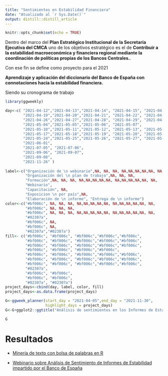 ```yaml
---
title: "Sentimientos en Estabilidad Financiera"
date: "Atualizado al `r Sys.Date()`"
output: distill::distill_article
---
```


```r
knitr::opts_chunk$set(echo = TRUE)
```

Dentro del marco del **Plan Estratégico Institucional de la Secretaría Ejecutiva del CMCA**  uno de los objetivos estratégico es el de **Contribuir a la estabilidad macroeconómica y financiera regional mediante la coordinación de políticas propias de los Bancos Centrales.**. 
 
Con ese fin se define como proyecto para el 2021  

**Aprendizaje y aplicación del diccionario del Banco de España con connotaciones hacia la estabilidad financiera.**

Siendo su cronograma de trabajo


```r
library(ggweekly)

day<-c( "2021-04-12","2021-04-13","2021-04-14", "2021-04-15", "2021-04-16",
        "2021-04-19","2021-04-20","2021-04-21", "2021-04-22", "2021-04-23",
        "2021-04-26","2021-04-27","2021-04-28", "2021-04-29", "2021-04-30",
        "2021-05-04","2021-05-05","2021-05-06", "2021-05-07",
        "2021-05-10","2021-05-11","2021-05-12", "2021-05-13", "2021-05-14",
        "2021-05-17","2021-05-18","2021-05-19", "2021-05-20", "2021-05-21",
        "2021-05-24","2021-05-25","2021-05-26", "2021-05-27", "2021-05-28",
        "2021-06-01", 
        "2021-07-05", "2021-07-06",  
        "2021-09-06", "2021-09-07",    
        "2021-09-08",
        "2021-11-26" )     
  
label<-c("Organización de \n webinario",NA, NA, NA, NA,NA,NA,NA,NA, NA,NA,NA,NA,NA, NA,
         "Organización del \n plan de trabajo",NA, NA, NA,
         "Formación",NA, NA, NA, NA,NA,NA,NA,NA, NA,NA,NA,NA,NA, NA,
         "Webinario",
         "Capacitación", NA, 
         "Exposicion \n por país",NA, 
         "Elaboración de \n informe", "Entrega de \n informe")
color<-c("#bf006c", NA, NA, NA, NA,NA,NA,NA,NA, NA,NA,NA,NA,NA, NA,
         "#bf006c", NA, NA, NA, 
         "#bf006c", NA, NA, NA, NA,NA,NA,NA,NA, NA,NA,NA,NA,NA, NA,
         "#02307a",
         "#bf006c", NA, 
         "#bf006c", NA,
         "#02307a","#02307a")
fill<- c("#bf006c", "#bf006c", "#bf006c","#bf006c","#bf006c",
         "#bf006c", "#bf006c", "#bf006c","#bf006c","#bf006c",
         "#bf006c", "#bf006c", "#bf006c","#bf006c","#bf006c",
         "#bf006c", "#bf006c", "#bf006c","#bf006c",
         "#bf006c", "#bf006c", "#bf006c","#bf006c","#bf006c",
         "#bf006c", "#bf006c", "#bf006c","#bf006c","#bf006c",
         "#bf006c", "#bf006c", "#bf006c","#bf006c","#bf006c",
         "#02307a",
         "#bf006c", "#bf006c",
         "#bf006c", "#bf006c",
         "#02307a", "#02307a")
project_days<-cbind(day, label, color, fill)
project_days<-as.data.frame(project_days)

G<-ggweek_planner(start_day = "2021-04-05",end_day = "2021-11-30", 
                  highlight_days = project_days)
G<-G+ggplot2::ggtitle("Análisis de sentimientos en los Informes de Estabilidad")
```

```r
G
```  

# Resultados

- [Minería de texto con bolsa de palabras en R](https://www.datacamp.com/statement-of-accomplishment/course/a3963fe987f632d770136fa0d949d10fed7c057a)

- [Webinario sobre Análisis de Sentimiento de Informes de Estabilidad impartido por el Banco de España](http://www.secmca.org/wp-content/uploads/2021/06/Boletin-de-Prensa-Webinario-Banco-de-Espa%C3%B1a-al-Grupo-de-Estabilidad-Financiera-Regional.pdf)


